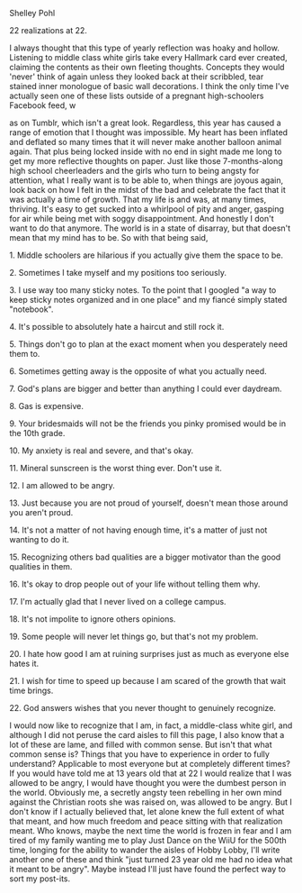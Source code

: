 
Shelley Pohl

22 realizations at 22.

I always thought that this type of yearly reflection was hoaky and
hollow. Listening to middle class white girls take every Hallmark card
ever created, claiming the contents as their own fleeting thoughts.
Concepts they would 'never' think of again unless they looked back at
their scribbled, tear stained inner monologue of basic wall decorations.
I think the only time I've actually seen one of these lists outside of a
pregnant high-schoolers Facebook feed, w

as on Tumblr, which isn't a great look. Regardless, this year has caused
a range of emotion that I thought was impossible. My heart has been
inflated and deflated so many times that it will never make another
balloon animal again. That plus being locked inside with no end in sight
made me long to get my more reflective thoughts on paper. Just like
those 7-months-along high school cheerleaders and the girls who turn to
being angsty for attention, what I really want is to be able to, when
things are joyous again, look back on how I felt in the midst of the bad
and celebrate the fact that it was actually a time of growth. That my
life is and was, at many times, thriving. It's easy to get sucked into a
whirlpool of pity and anger, gasping for air while being met with soggy
disappointment. And honestly I don't want to do that anymore. The world
is in a state of disarray, but that doesn't mean that my mind has to be.
So with that being said,

1\. Middle schoolers are hilarious if you actually give them the space
to be.

2\. Sometimes I take myself and my positions too seriously.

3\. I use way too many sticky notes. To the point that I googled "a way
to keep sticky notes organized and in one place" and my fiancé simply
stated "notebook".

4\. It's possible to absolutely hate a haircut and still rock it.

5\. Things don't go to plan at the exact moment when you desperately
need them to.

6\. Sometimes getting away is the opposite of what you actually need.

7\. God's plans are bigger and better than anything I could ever
daydream.

8\. Gas is expensive.

9\. Your bridesmaids will not be the friends you pinky promised would be
in the 10th grade.

10\. My anxiety is real and severe, and that's okay.

11\. Mineral sunscreen is the worst thing ever. Don't use it.

12\. I am allowed to be angry.

13\. Just because you are not proud of yourself, doesn't mean those
around you aren't proud.

14\. It's not a matter of not having enough time, it's a matter of just
not wanting to do it.

15\. Recognizing others bad qualities are a bigger motivator than the
good qualities in them.

16\. It's okay to drop people out of your life without telling them why.

17\. I'm actually glad that I never lived on a college campus.

18\. It's not impolite to ignore others opinions.

19\. Some people will never let things go, but that's not my problem.

20\. I hate how good I am at ruining surprises just as much as everyone
else hates it.

21\. I wish for time to speed up because I am scared of the growth that
wait time brings.

22\. God answers wishes that you never thought to genuinely recognize.

I would now like to recognize that I am, in fact, a middle-class white
girl, and although I did not peruse the card aisles to fill this page, I
also know that a lot of these are lame, and filled with common sense.
But isn't that what common sense is? Things that you have to experience
in order to fully understand? Applicable to most everyone but at
completely different times? If you would have told me at 13 years old
that at 22 I would realize that I was allowed to be angry, I would have
thought you were the dumbest person in the world. Obviously me, a
secretly angsty teen rebelling in her own mind against the Christian
roots she was raised on, was allowed to be angry. But I don't know if I
actually believed that, let alone knew the full extent of what that
meant, and how much freedom and peace sitting with that realization
meant. Who knows, maybe the next time the world is frozen in fear and I
am tired of my family wanting me to play Just Dance on the WiiU for the
500th time, longing for the ability to wander the aisles of Hobby Lobby,
I'll write another one of these and think "just turned 23 year old me
had no idea what it meant to be angry". Maybe instead I\'ll just have
found the perfect way to sort my post-its.

